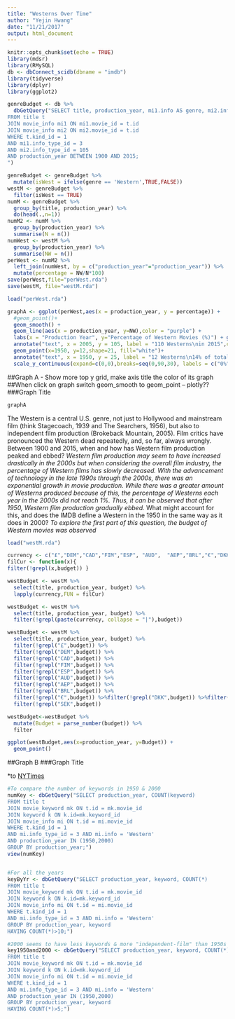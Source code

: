 ```yaml
---
title: "Westerns Over Time"
author: "Yejin Hwang"
date: "11/21/2017"
output: html_document
---
```


```r
knitr::opts_chunk$set(echo = TRUE)
library(mdsr)
library(RMySQL)
db <- dbConnect_scidb(dbname = "imdb")
library(tidyverse)
library(dplyr)
library(ggplot2)
```

```r
genreBudget <- db %>%
  dbGetQuery("SELECT title, production_year, mi1.info AS genre, mi2.info AS budget
FROM title t
JOIN movie_info mi1 ON mi1.movie_id = t.id
JOIN movie_info mi2 ON mi2.movie_id = t.id
WHERE t.kind_id = 1
AND mi1.info_type_id = 3
AND mi2.info_type_id = 105
AND production_year BETWEEN 1900 AND 2015;
")

genreBudget <- genreBudget %>%
  mutate(isWest = ifelse(genre == 'Western',TRUE,FALSE))
westM <- genreBudget %>%
  filter(isWest == TRUE)
numM <- genreBudget %>%
  group_by(title, production_year) %>%
  do(head(.,n=1))
numM2 <- numM %>%
  group_by(production_year) %>%
  summarise(N = n())
numWest <- westM %>%
  group_by(production_year) %>%
  summarise(NW = n())
perWest <- numM2 %>%
  left_join(numWest, by = c("production_year"="production_year")) %>%
  mutate(percentage = NW/N*100)
save(perWest,file="perWest.rda")
save(westM, file="westM.rda")
```

```r
load("perWest.rda")
```
```r
graphA <- ggplot(perWest,aes(x = production_year, y = percentage)) + 
  #geom_point()+
  geom_smooth() +
  geom_line(aes(x = production_year, y=NW),color = "purple") + 
  labs(x = "Production Year", y="Percentage of Western Movies (%)") + geom_point(x=2015, y=110,shape=21, fill="white")+
  annotate("text", x = 2005, y = 105, label = "110 Westerns\nin 2015",colour = "navy", size = 3,family = "PT Sans") +
  geom_point(x=1950, y=12,shape=21, fill="white")+
  annotate("text", x = 1950, y = 25, label = "12 Westerns\n14% of total\nin 1950",colour = "navy", size = 3,family = "PT Sans")+
  scale_y_continuous(expand=c(0,0),breaks=seq(0,90,30), labels = c("0%","30%","60%","90%"),sec.axis = sec_axis(~.*1, name = "Number of Western Movies"))
```
##Graph A - Show more top y grid, make axis title the color of its graph
##When click on graph switch geom_smooth to geom_point -- plotly??
###Graph Title
```r
graphA
```
The Western is a central U.S. genre, not just to Hollywood and mainstream film (think Stagecoach, 1939 and The Searchers, 1956), but also to independent film production (Brokeback Mountain, 2005). Film critics have pronounced the Western dead repeatedly, and, so far, always wrongly. Between 1900 and 2015, when and how has Western film production peaked and ebbed? 
*Western film production may seem to have increased drastically in the 2000s but when considering the overall film industry, the percentage of Western films has slowly decreased.* 
*With the advancement of technology in the late 1990s through the 2000s, there was an exponential growth in movie production. While there was a greater amount of Westerns produced because of this, the percentage of Westerns each year in the 2000s did not reach 1%. Thus, it can be observed that after 1950, Western film production gradually ebbed.*
What might account for this, and does the IMDB define a Western in the 1950 in the same way as it does in 2000?
*To explore the first part of this question, the budget of Western movies was observed*
```r
load("westM.rda")
```
```r
currency <- c("£","DEM","CAD","FIM","ESP", "AUD",  "AEP","BRL","€","DKK","MXN", "CNY","HRK","NZD", "HKD", "INR","CLP", "ILS","NOK", "RUR","CZK", "ZAR","ARS", "MAD","ITL","FRF","SEK")
filCur <- function(x){
filter(!grepl(x,budget)) }

westBudget <- westM %>%
  select(title, production_year, budget) %>%
  lapply(currency,FUN = filCur)
```

```r
westBudget <- westM %>%
  select(title, production_year, budget) %>%
  filter(!grepl(paste(currency, collapse = "|"),budget))
```
```r
westBudget <- westM %>%
  select(title, production_year, budget) %>%
  filter(!grepl("£",budget)) %>%
  filter(!grepl("DEM",budget)) %>%
  filter(!grepl("CAD",budget)) %>%
  filter(!grepl("FIM",budget)) %>%
  filter(!grepl("ESP",budget)) %>%
  filter(!grepl("AUD",budget)) %>%
  filter(!grepl("AEP",budget)) %>%
  filter(!grepl("BRL",budget)) %>%
  filter(!grepl("€",budget)) %>%filter(!grepl("DKK",budget)) %>%filter(!grepl("MXN",budget)) %>%filter(!grepl("CNY",budget)) %>%filter(!grepl("HRK",budget)) %>%filter(!grepl("NZD",budget)) %>%filter(!grepl("HKD",budget)) %>%filter(!grepl("INR",budget)) %>%filter(!grepl("CLP",budget)) %>%filter(!grepl("ILS",budget)) %>%filter(!grepl("NOK",budget)) %>%filter(!grepl("RUR",budget)) %>%filter(!grepl("CZK",budget)) %>%filter(!grepl("ZAR",budget)) %>%filter(!grepl("ARS",budget)) %>%filter(!grepl("MAD",budget)) %>%filter(!grepl("ITL",budget)) %>%filter(!grepl("FRF",budget)) %>%
  filter(!grepl("SEK",budget)) 
```
```r
westBudget<-westBudget %>%
  mutate(Budget = parse_number(budget)) %>%
  filter

ggplot(westBudget,aes(x=production_year, y=Budget)) +
  geom_point()

```
##Graph B
###Graph Title

*to 
[NYTimes](http://www.nytimes.com/2007/11/10/magazine/11schatz.html)

```r
#To compare the number of keywords in 1950 & 2000
numKey <- dbGetQuery("SELECT production_year, COUNT(keyword)
FROM title t
JOIN movie_keyword mk ON t.id = mk.movie_id
JOIN keyword k ON k.id=mk.keyword_id
JOIN movie_info mi ON t.id = mi.movie_id
WHERE t.kind_id = 1
AND mi.info_type_id = 3 AND mi.info = 'Western'
AND production_year IN (1950,2000)
GROUP BY production_year;")
view(numKey)


#For all the years
keyByYr <- dbGetQuery("SELECT production_year, keyword, COUNT(*)
FROM title t
JOIN movie_keyword mk ON t.id = mk.movie_id
JOIN keyword k ON k.id=mk.keyword_id
JOIN movie_info mi ON t.id = mi.movie_id
WHERE t.kind_id = 1
AND mi.info_type_id = 3 AND mi.info = 'Western'
GROUP BY production_year, keyword
HAVING COUNT(*)>10;")

#2000 seems to have less keywords & more "independent-film" than 1950s
key1950and2000 <- dbGetQuery("SELECT production_year, keyword, COUNT(*)
FROM title t
JOIN movie_keyword mk ON t.id = mk.movie_id
JOIN keyword k ON k.id=mk.keyword_id
JOIN movie_info mi ON t.id = mi.movie_id
WHERE t.kind_id = 1
AND mi.info_type_id = 3 AND mi.info = 'Western'
AND production_year IN (1950,2000)
GROUP BY production_year, keyword
HAVING COUNT(*)>5;")


```



